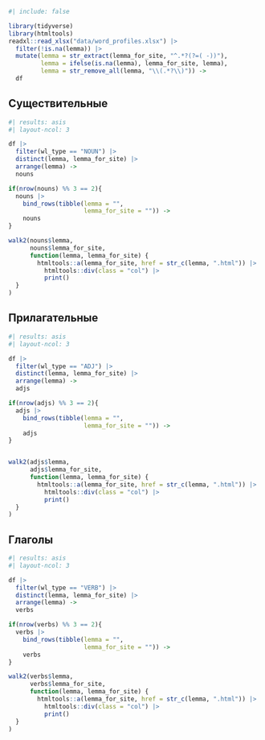```r
#| include: false

library(tidyverse)
library(htmltools)
readxl::read_xlsx("data/word_profiles.xlsx") |> 
  filter(!is.na(lemma)) |> 
  mutate(lemma = str_extract(lemma_for_site, "^.*?(?=( -))"),
         lemma = ifelse(is.na(lemma), lemma_for_site, lemma),
         lemma = str_remove_all(lemma, "\\(.*?\\)")) ->
  df
```


::: {.panel-tabset}

## Существительные

```r
#| results: asis
#| layout-ncol: 3

df |> 
  filter(wl_type == "NOUN") |> 
  distinct(lemma, lemma_for_site) |> 
  arrange(lemma) ->
  nouns

if(nrow(nouns) %% 3 == 2){
  nouns |> 
    bind_rows(tibble(lemma = "", 
                     lemma_for_site = "")) ->
    nouns
}

walk2(nouns$lemma, 
      nouns$lemma_for_site,
      function(lemma, lemma_for_site) {
        htmltools::a(lemma_for_site, href = str_c(lemma, ".html")) |>
          htmltools::div(class = "col") |>
          print()
  }
)
```


## Прилагательные

```r
#| results: asis
#| layout-ncol: 3

df |> 
  filter(wl_type == "ADJ") |> 
  distinct(lemma, lemma_for_site) |> 
  arrange(lemma) ->
  adjs

if(nrow(adjs) %% 3 == 2){
  adjs |> 
    bind_rows(tibble(lemma = "", 
                     lemma_for_site = "")) ->
    adjs
}


walk2(adjs$lemma, 
      adjs$lemma_for_site,
      function(lemma, lemma_for_site) {
        htmltools::a(lemma_for_site, href = str_c(lemma, ".html")) |>
          htmltools::div(class = "col") |>
          print()
  }
)
```


## Глаголы

```r
#| results: asis
#| layout-ncol: 3

df |> 
  filter(wl_type == "VERB") |> 
  distinct(lemma, lemma_for_site) |> 
  arrange(lemma) ->
  verbs

if(nrow(verbs) %% 3 == 2){
  verbs |> 
    bind_rows(tibble(lemma = "", 
                     lemma_for_site = "")) ->
    verbs
}

walk2(verbs$lemma, 
      verbs$lemma_for_site,
      function(lemma, lemma_for_site) {
        htmltools::a(lemma_for_site, href = str_c(lemma, ".html")) |>
          htmltools::div(class = "col") |>
          print()
  }
)
```

:::